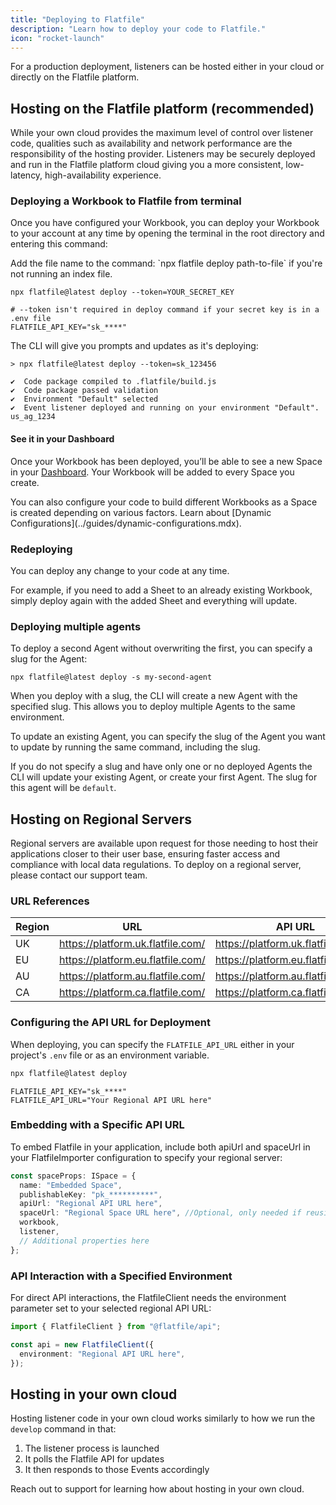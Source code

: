 ```yaml
---
title: "Deploying to Flatfile"
description: "Learn how to deploy your code to Flatfile."
icon: "rocket-launch"
---
```


<Snippet file="shared/dxpbanner.mdx" />

For a production deployment, listeners can be hosted either in your cloud or directly on the Flatfile platform.

## Hosting on the Flatfile platform (recommended)

While your own cloud provides the maximum level of control over listener code, qualities such as availability and network performance are the responsibility of the hosting provider. Listeners may be securely deployed and run in the Flatfile platform cloud giving you a more consistent, low-latency, high-availability experience.

### Deploying a Workbook to Flatfile from terminal

Once you have configured your Workbook, you can deploy your Workbook to your account at any time
by opening the terminal in the root directory and entering this command:

<Warning>
  Add the file name to the command: `npx flatfile deploy path-to-file` if you're
  not running an index file.
</Warning>

<CodeGroup>

```npm terminal
npx flatfile@latest deploy --token=YOUR_SECRET_KEY
```

```npm .env (optional)
# --token isn't required in deploy command if your secret key is in a .env file
FLATFILE_API_KEY="sk_****"
```

</CodeGroup>

The CLI will give you prompts and updates as it's deploying:

```terminal
> npx flatfile@latest deploy --token=sk_123456

✔  Code package compiled to .flatfile/build.js
✔  Code package passed validation
✔  Environment "Default" selected
✔  Event listener deployed and running on your environment "Default". us_ag_1234
```

#### See it in your Dashboard

Once your Workbook has been deployed, you’ll be able to see a new Space in your [Dashboard](https://platform.flatfile.com). Your Workbook will be added to every Space you create.

<Note>
  You can also configure your code to build different Workbooks as a Space is
  created depending on various factors. Learn about [Dynamic
  Configurations](../guides/dynamic-configurations.mdx).
</Note>

### Redeploying

You can deploy any change to your code at any time.

For example, if you need to add a Sheet to an already existing Workbook, simply deploy again with the added Sheet and everything will update.

### Deploying multiple agents

To deploy a second Agent without overwriting the first, you can specify a slug for the Agent:

```terminal
npx flatfile@latest deploy -s my-second-agent
```

When you deploy with a slug, the CLI will create a new Agent with the specified slug. This allows you to deploy multiple Agents to the same environment.

To update an existing Agent, you can specify the slug of the Agent you want to update by running the same command, including the slug.

If you do not specify a slug and have only one or no deployed Agents the CLI will update your existing Agent, or create your first Agent. The slug for this agent will be `default`.

## Hosting on Regional Servers

Regional servers are available upon request for those needing to host their applications closer to their user base, ensuring faster access and compliance with local data regulations. To deploy on a regional server, please contact our support team.

### URL References

| Region | URL                               | API URL                              | SPACE URL                         |
| ------ | --------------------------------- | ------------------------------------ | --------------------------------- |
| UK     | https://platform.uk.flatfile.com/ | https://platform.uk.flatfile.com/api | https://platform.uk.flatfile.com/ |
| EU     | https://platform.eu.flatfile.com/ | https://platform.eu.flatfile.com/api | https://platform.eu.flatfile.com/ |
| AU     | https://platform.au.flatfile.com/ | https://platform.au.flatfile.com/api | https://platform.au.flatfile.com/ |
| CA     | https://platform.ca.flatfile.com/ | https://platform.ca.flatfile.com/api | https://platform.ca.flatfile.com/ |

### Configuring the API URL for Deployment

When deploying, you can specify the `FLATFILE_API_URL` either in your project's `.env` file or as an environment variable.

<CodeGroup>

```sh Deploy command example
npx flatfile@latest deploy
```

```npm .env file example (optional)
FLATFILE_API_KEY="sk_****"
FLATFILE_API_URL="Your Regional API URL here"
```

</CodeGroup>

### Embedding with a Specific API URL

To embed Flatfile in your application, include both apiUrl and spaceUrl in your FlatfileImporter configuration to specify your regional server:

```typescript
const spaceProps: ISpace = {
  name: "Embedded Space",
  publishableKey: "pk_**********",
  apiUrl: "Regional API URL here",
  spaceUrl: "Regional Space URL here", //Optional, only needed if reusing a space
  workbook,
  listener,
  // Additional properties here
};
```

### API Interaction with a Specified Environment

For direct API interactions, the FlatfileClient needs the environment parameter set to your selected regional API URL:

```ts
import { FlatfileClient } from "@flatfile/api";

const api = new FlatfileClient({
  environment: "Regional API URL here",
});
```

## Hosting in your own cloud

Hosting listener code in your own cloud works similarly to how we run the `develop` command in that:

1. The listener process is launched
2. It polls the Flatfile API for updates
3. It then responds to those Events accordingly

Reach out to support for learning how about hosting in your own cloud.
